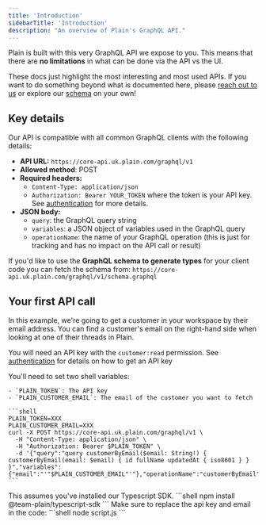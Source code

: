 ```yaml
---
title: 'Introduction'
sidebarTitle: 'Introduction'
description: "An overview of Plain's GraphQL API."
---
```


Plain is built with this very GraphQL API we expose to you. This means that there are **no limitations** in what can be done via the API vs the UI.

These docs just highlight the most interesting and most used APIs. If you want to do something beyond what is documented here, please [reach out to us](mailto:help@plain.com) or explore our [schema](/api-reference/graphql/schema) on your own!

## Key details

Our API is compatible with all common GraphQL clients with the following details:

- **API URL:** `https://core-api.uk.plain.com/graphql/v1`
- **Allowed method**: POST
- **Required headers:**
  - `Content-Type: application/json`
  - `Authorization: Bearer YOUR_TOKEN` where the token is your API key. See [authentication](/api-reference/graphql/authentication/) for more details.
- **JSON body:**
  - `query`: the GraphQL query string
  - `variables`: a JSON object of variables used in the GraphQL query
  - `operationName`: the name of your GraphQL operation (this is just for tracking and has no impact on the API call or result)

If you'd like to use the **GraphQL schema to generate types** for your client code you can fetch the schema
from: `https://core-api.uk.plain.com/graphql/v1/schema.graphql`

## Your first API call

In this example, we're going to get a customer in your workspace by their email address. You can find a customer's email on the right-hand side when looking at one of their threads in Plain.

You will need an API key with the `customer:read` permission. See [authentication](/api-reference/graphql/authentication/) for details on how to get an API key

<Tabs>

  <Tab title="CURL">
    You'll need to set two shell variables:

    - `PLAIN_TOKEN`: The API key
    - `PLAIN_CUSTOMER_EMAIL`: The email of the customer you want to fetch

    ```shell
    PLAIN_TOKEN=XXX
    PLAIN_CUSTOMER_EMAIL=XXX
    curl -X POST https://core-api.uk.plain.com/graphql/v1 \
      -H "Content-Type: application/json" \
      -H "Authorization: Bearer $PLAIN_TOKEN" \
      -d '{"query":"query customerByEmail($email: String!) { customerByEmail(email: $email) { id fullName updatedAt { iso8601 } } }","variables":{"email":"'"$PLAIN_CUSTOMER_EMAIL"'"},"operationName":"customerByEmail"}'
    ```

  </Tab>

  <Tab title="Typescript SDK">
    This assumes you've installed our Typescript SDK.

<Steps>
  <Step title="Install the SDK">```shell npm install @team-plain/typescript-sdk ```</Step>
  <Step title="Set up the code">
    Make sure to replace the api key and email in the code: 
    <Snippet file="typescript-sdk/first-api-call.mdx" />
  </Step>
  <Step title="Run it">```shell node script.js ```</Step>
</Steps>

  </Tab>
</Tabs>
